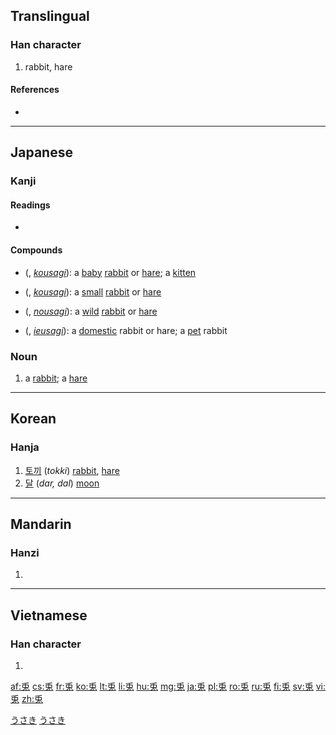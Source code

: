 {{also|兔}}
==Translingual==

===Han character===
{{Han char|rn=10|rad=儿|as=05|sn=7|four=|canj=竹中日戈 (HLAI)}}

# rabbit, hare

====References====
* {{Han ref|kx=0124.240|dkj=01359|dj=0264.040|hdz=10270.050|uh=514E|ud=20814}}

----

==Japanese==
{{wikipedia|lang=ja}}

===Kanji===
{{ja-kanji|grade=|rs=儿05}}

====Readings====
* {{ja-readings|on=[[と]] (to)|kun=[[うさぎ]] ([[usagi]])}}

====Compounds====
* {{l|ja|子兎}} ({{l|ja|こうさぎ}}, ''[[kousagi]]''): a [[baby]] [[rabbit]] or [[hare]]; a [[kitten]]
* {{l|ja|小兎}} ({{l|ja|こうさぎ}}, ''[[kousagi]]''): a [[small]] [[rabbit]] or [[hare]]
* {{l|ja|野兎}} ({{l|ja|のうさぎ}}, ''[[nousagi]]''): a [[wild]] [[rabbit]] or [[hare]]
* {{l|ja|家兎}} ({{l|ja|いえうさぎ}}, ''[[ieusagi]]''): a [[domestic]] rabbit or hare; a [[pet]] rabbit

===Noun===
{{ja-noun|k|hira=うさぎ|rom=usagi|count=羽|kata=ウサギ}}

# a [[rabbit]]; a [[hare]]

[[Category:1000 Japanese basic words|うさき]]
[[Category:ja:Mammals|うさき]]

----

==Korean==

===Hanja===
{{ko-hanja|hangeul=토|rv=to|mr=t'o}}

# [[토끼]] (''tokki'') [[rabbit]], [[hare]]
# [[달]] (''dar, dal'') [[moon]]

----

==Mandarin==

===Hanzi===
{{cmn-hanzi|pin=[[tù]] ([[tu4]])|wg=t'u<sup>4</sup>}}

# {{defn|lang=cmn|sort=儿05}}

----

==Vietnamese==

===Han character===
{{vi-hantu|[[thỏ]], [[thố]]|rs=儿05}}

# {{defn|lang=vi|sort=儿05}}

[[af:兎]]
[[cs:兎]]
[[fr:兎]]
[[ko:兎]]
[[lt:兎]]
[[li:兎]]
[[hu:兎]]
[[mg:兎]]
[[ja:兎]]
[[pl:兎]]
[[ro:兎]]
[[ru:兎]]
[[fi:兎]]
[[sv:兎]]
[[vi:兎]]
[[zh:兎]]